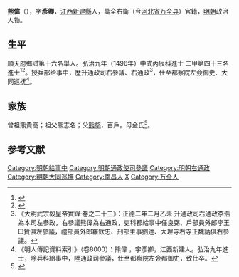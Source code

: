 {{明清人物信息框
| 姓名 = 熊偉
| 原名 =
| 圖片名稱= 
| 圖片大小 =
| 圖片說明 = 
| 最高職務 = 巡撫大同都察院左僉御史
| 國家 = 大明 
| 爵位 =
| 籍貫 = [[江西|江西]][[新建縣|新建縣]]<br>萬全右衛官籍
| 族裔 = 
| 字號 = 字彥卿
| 諡號 =
| 出生日期 = 生年不詳
| 出生地點 = 
| 逝世日期 = 卒年不詳 
| 逝世地點 =
| 墓葬 =
| 配偶 = 
| 親屬 = 
| 出身 =
* 弘治九年丙辰科進士出身
| 經歷 =
| 著作 =  
}}
'''熊偉'''（{{bd|？||？|catIdx=}}），字'''彥卿'''，[[江西|江西]][[新建縣|新建縣]]人，萬全右衛（今[[河北省|河北省]][[万全县|万全县]]）官籍，[[明朝|明朝]]政治人物。

== 生平 ==
順天府鄉試第十六名舉人。弘治九年（1496年）中式丙辰科進士<!---會試第六十四名--->二甲第四十三名進士<ref>{{Cite book|title=《[[皇明贡举考|皇明贡举考]]》卷五|last=（明）[[张朝瑞|张朝瑞]]|first=|publisher=《续修四库全书》史部第828册|year=|isbn=|location=|pages=}}</ref><ref>{{Cite book|title=贡举志五种 上|last=鲁小俊，江俊伟著|first=|publisher=武汉：武汉大学出版社|year=2009|isbn=978-7-307-07043-1|location=|pages=}}</ref>。授兵部给事中，歷升通政司右參議、右通政<ref>《大明武宗毅皇帝實錄·卷之二十三》：正德二年二月乙未 升通政司右通政李浩為本司左參政，右參議熊偉為右通政，吏科都給事中任良弼、戶部員外郎李王□贊俱左參議，禮部員外郎羅欽忠、刑部主事劉達、大理寺右寺正魏訥俱右參議。</ref>，仕至都察院左僉御史、大同巡抚<ref>《明人傳記資料索引》（卷8000）：熊偉 ，字彥卿，江西新建人。弘治九年進士，除兵科給事中，陞通政司參議，仕至都察院左僉都御史，致仕卒。</ref>。

== 家族 ==
曾祖熊貴高；祖父熊志名；父[[熊壑|熊壑]]，百戶。母金氏<ref>{{Cite book|title=天一阁藏明代科举录选刊 登科录 点校本|last=龚延明主编|first=|publisher=宁波出版社|year=2016|isbn=978-7-5526-2320-8|location=宁波|pages=|quote=《明代登科錄彙編》之《弘治九年進士登科錄》}}</ref>。

==参考文献==
{{reflist}}

{{弘治九年丙辰科殿試金榜}}
{{DEFAULTSORT:Xiong熊}}
[[Category:明朝給事中|Category:明朝給事中]]
[[Category:明朝通政使司參議|Category:明朝通政使司參議]]
[[Category:明朝右通政|Category:明朝右通政]]
[[Category:明朝大同巡撫|Category:明朝大同巡撫]]
[[Category:南昌人|Category:南昌人]]
[[Category:熊姓|X]]
[[Category:万全人|Category:万全人]]